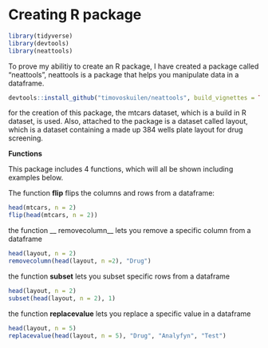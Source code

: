 # Creating R package

```r
library(tidyverse)
library(devtools)
library(neattools)
```

To prove my abilitiy to create an R package, I have created a package called "neattools", neattools is a package that helps you manipulate data in a dataframe.

```r
devtools::install_github("timovoskuilen/neattools", build_vignettes = TRUE)
```

for the creation of this package, the mtcars dataset, which is a build in R dataset, is used. Also, attached to the package is a dataset called layout, which is a dataset containing a made up 384 wells plate layout for drug screening.

__Functions__

This package includes 4 functions, which will all be shown including examples below.

The function __flip__ flips the columns and rows from a dataframe:
```r
head(mtcars, n = 2)
flip(head(mtcars, n = 2))
```

the function __ removecolumn__ lets you remove a specific column from a dataframe
```r
head(layout, n = 2)
removecolumn(head(layout, n =2), "Drug")
```

the function __subset__ lets you subset specific rows from a  dataframe
```r
head(layout, n = 2)
subset(head(layout, n = 2), 1)
```

the function __replacevalue__ lets you replace a specific value in a dataframe
```r
head(layout, n = 5)
replacevalue(head(layout, n = 5), "Drug", "Analyfyn", "Test")
```